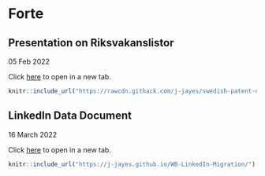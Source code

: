 # Forte

## Presentation on Riksvakanslistor

05 Feb 2022

Click [here](https://rawcdn.githack.com/j-jayes/swedish-patent-data/69cd11013be60d1809e5ea7e2c391bc049007a77/RIksvakanslistan_presentation.html#1) to open in a new tab.

```r
knitr::include_url("https://rawcdn.githack.com/j-jayes/swedish-patent-data/69cd11013be60d1809e5ea7e2c391bc049007a77/RIksvakanslistan_presentation.html#1")
```

## LinkedIn Data Document

16 March 2022

Click [here](https://j-jayes.github.io/WB-LinkedIn-Migration/) to open in a new tab.

```r
knitr::include_url("https://j-jayes.github.io/WB-LinkedIn-Migration/")
```

